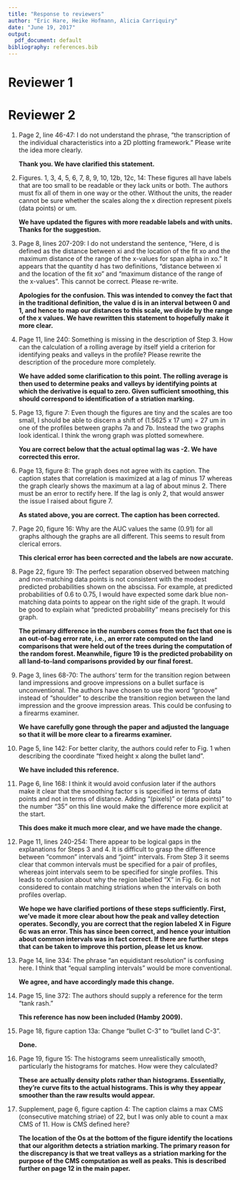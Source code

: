 ```yaml
---
title: "Response to reviewers"
author: "Eric Hare, Heike Hofmann, Alicia Carriquiry"
date: "June 19, 2017"
output:
  pdf_document: default
bibliography: references.bib
---
```


# Reviewer 1

# Reviewer 2

1. Page 2, line 46-47: I do not understand the phrase, “the transcription of the individual characteristics into a 2D plotting framework.” Please write the idea more clearly. 

    **Thank you. We have clarified this statement.**

2. Figures. 1, 3, 4, 5, 6, 7, 8, 9, 10, 12b, 12c, 14: These figures all have labels that are too small to be readable or they lack units or both.  The authors must fix all of them in one way or the other.  Without the units, the reader cannot be sure whether the scales along the x direction represent pixels (data points) or um. 

    **We have updated the figures with more readable labels and with units. Thanks for the suggestion.**

3. Page 8, lines 207-209: I do not understand the sentence, “Here, d is defined as the distance between xi and the location of the fit xo and the maximum distance of the range of the x-values for span alpha in xo.” It appears that the quantity d has two definitions, “distance between xi and the location of the fit xo” and “maximum distance of the range of the x-values”.  This cannot be correct. Please re-write. 

    **Apologies for the confusion. This was intended to convey the fact that in the traditional definition, the value d is in an interval between 0 and 1, and hence to map our distances to this scale, we divide by the range of the x values. We have rewritten this statement to hopefully make it more clear.** 

4. Page 11, line 240: Something is missing in the description of Step 3.  How can the calculation of a rolling average by itself yield a criterion for identifying peaks and valleys in the profile?  Please rewrite the description of the procedure more completely. 

    **We have added some clarification to this point. The rolling average is then used to determine peaks and valleys by identifying points at which the derivative is equal to zero. Given sufficient smoothing, this should correspond to identification of a striation marking.**

5. Page 13, figure 7: Even though the figures are tiny and the scales are too small, I should be able to discern a shift of (1.5625 x 17 um) = 27 um in one of the profiles between graphs 7a and 7b.  Instead the two graphs look identical.  I think the wrong graph was plotted somewhere. 

    **You are correct below that the actual optimal lag was -2. We have corrected this error.**

6. Page 13, figure 8: The graph does not agree with its caption.  The caption states that correlation is maximized at a lag of minus 17 whereas the graph clearly shows the maximum at a lag of about minus 2.  There must be an error to rectify here. If the lag is only 2, that would answer the issue I raised about figure 7.  

    **As stated above, you are correct. The caption has been corrected.**

7. Page 20, figure 16: Why are the AUC values the same (0.91) for all graphs although the graphs are all different.  This seems to result from clerical errors. 

    **This clerical error has been corrected and the labels are now accurate.**

8. Page 22, figure 19: The perfect separation observed between matching and non-matching data points is not consistent with the modest predicted probabilities shown on the abscissa.  For example, at predicted probabilities of 0.6 to 0.75, I would have expected some dark blue non-matching data points to appear on the right side of the graph.  It would be good to explain what “predicted probability” means precisely for this graph.

    **The primary difference in the numbers comes from the fact that one is an out-of-bag error rate, i.e., an error rate computed on the land comparisons that were held out of the trees during the computation of the random forest. Meanwhile, figure 19 is the predicted probability on all land-to-land comparisons provided by our final forest.**

9. Page 3, lines 68-70: The authors’ term for the transition region between land impressions and groove impressions on a bullet surface is unconventional. The authors have chosen to use the word “groove” instead of “shoulder” to describe the transition region between the land impression and the groove impression areas. This could be confusing to a firearms examiner.

    **We have carefully gone through the paper and adjusted the language so that it will be more clear to a firearms examiner.**

10. Page 5, line 142: For better clarity, the authors could refer to Fig. 1 when describing the coordinate “fixed height x along the bullet land”. 

    **We have included this reference.**

11. Page 6, line 168: I think it would avoid confusion later if the authors make it clear that the smoothing factor s is specified in terms of data points and not in terms of distance.  Adding “(pixels)” or (data points)” to the number “35” on this line would make the difference more explicit at the start.

    **This does make it much more clear, and we have made the change.**

12. Page 11, lines 240-254: There appear to be logical gaps in the explanations for Steps 3 and 4.  It is difficult to grasp the difference between “common” intervals and “joint” intervals.  From Step 3 it seems clear that common intervals must be specified for a pair of profiles, whereas joint intervals seem to be specified for single profiles.  This leads to confusion about why the region labelled “X” in Fig. 6c is not considered to contain matching striations when the intervals on both profiles overlap. 

    **We hope we have clarified portions of these steps sufficiently. First, we've made it more clear about how the peak and valley detection operates. Secondly, you are correct that the region labeled X in Figure 6c was an error. This has since been correct, and hence your intuition about common intervals was in fact correct. If there are further steps that can be taken to improve this portion, please let us know.**

13. Page 14, line 334: The phrase “an equidistant resolution” is confusing here.  I think that “equal sampling intervals” would be more conventional. 

    **We agree, and have accordingly made this change.**

14. Page 15, line 372: The authors should supply a reference for the term “tank rash.”

    **This reference has now been included (Hamby 2009).**

15. Page 18, figure caption 13a: Change “bullet C-3” to “bullet land C-3”.

    **Done.**

16. Page 19, figure 15: The histograms seem unrealistically smooth, particularly the histograms for matches.  How were they calculated?

    **These are actually density plots rather than histograms. Essentially, they're curve fits to the actual histograms. This is why they appear smoother than the raw results would appear.**

17. Supplement, page 6, figure caption 4: The caption claims a max CMS (consecutive matching striae) of 22, but I was only able to count a max CMS of 11. How is CMS defined here?

    **The location of the Os at the bottom of the figure identify the locations that our algorithm detects a striation marking. The primary reason for the discrepancy is that we treat valleys as a striation marking for the purpose of the CMS computation as well as peaks. This is described further on page 12 in the main paper.**
